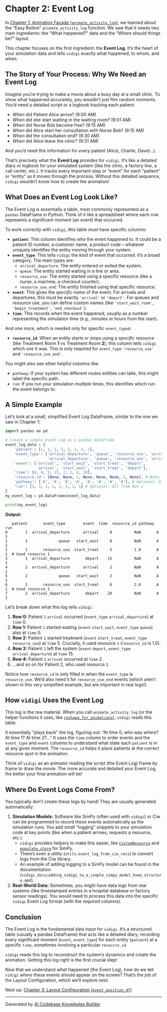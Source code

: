 # Chapter 2: Event Log

In [Chapter 1: Animation Facade (`animate_activity_log`)](01_animation_facade_animate_activity_log_.qmd), we learned about the "Easy Button" `animate_activity_log` function. We saw that it needs two main ingredients: the "What happened?" data and the "Where should things be?" layout.

This chapter focuses on the first ingredient: the **Event Log**. It's the heart of your simulation data and tells `vidigi` exactly what happened, to whom, and when.

## The Story of Your Process: Why We Need an Event Log

Imagine you're trying to make a movie about a busy day at a small clinic. To show what happened accurately, you wouldn't just film random moments. You'd need a detailed script or a logbook tracking each patient:

*   *When* did Patient Alice arrive? (9:00 AM)
*   *When* did she start waiting in the waiting room? (9:01 AM)
*   *When* did Nurse Bob become free? (9:15 AM)
*   *When* did Alice start her consultation with Nurse Bob? (9:15 AM)
*   *When* did the consultation end? (9:30 AM)
*   *When* did Alice leave the clinic? (9:31 AM)

And you'd need this information for *every* patient (Alice, Charlie, David...).

That's precisely what the **Event Log** provides for `vidigi`. It's like a detailed diary or logbook for your simulated system (like the clinic, a factory line, a call center, etc.). It tracks every important step or "event" for each "patient" or "entity" as it moves through the process. Without this detailed sequence, `vidigi` wouldn't know how to create the animation!

## What Does an Event Log Look Like?

The Event Log is essentially a table, most commonly represented as a `pandas` DataFrame in Python. Think of it like a spreadsheet where each row represents a significant moment (an event) that occurred.

To work correctly with `vidigi`, this table *must* have specific columns:

*   **`patient`**: This column identifies *who* the event happened to. It could be a patient ID number, a customer name, a product code – whatever uniquely identifies the entity moving through your system.
*   **`event_type`**: This tells `vidigi` the *kind* of event that occurred. It's a broad category. The main types are:
    *   `arrival_departure`: The entity entered or exited the system.
    *   `queue`: The entity started waiting in a line or area.
    *   `resource_use`: The entity started using a specific resource (like a nurse, a machine, a checkout counter).
    *   `resource_use_end`: The entity finished using that specific resource.
*   **`event`**: This gives the *specific name* of the event. For arrivals and departures, this *must* be exactly `'arrival'` or `'depart'`. For queues and resource use, you can define custom names (like `'start_wait_room'`, `'begin_treatment'`, `'end_checkout'`).
*   **`time`**: This records *when* the event happened, usually as a number representing the simulation time (e.g., minutes or hours from the start).

And one more, which is needed only for specific `event_type`s:

*   **`resource_id`**: When an entity starts or stops using a *specific* resource (like Treatment Room **1** vs Treatment Room **2**), this column tells `vidigi` *which one* it was. This is only required for `event_type` `'resource_use'` and `'resource_use_end'`.

You might also see other helpful columns like:

*   `pathway`: If your system has different routes entities can take, this might label the specific path.
*   `run`: If you run your simulation multiple times, this identifies which run the event belongs to.

## A Simple Example

Let's look at a small, simplified Event Log DataFrame, similar to the one we saw in Chapter 1:

```python
import pandas as pd

# Create a simple Event Log as a pandas DataFrame
event_log_data = {
    'patient': [1, 1, 1, 1, 2, 2, 2, 2],
    'event_type': ['arrival_departure', 'queue', 'resource_use', 'arrival_departure',
                   'arrival_departure', 'queue', 'resource_use', 'arrival_departure'],
    'event': ['arrival', 'start_wait', 'start_treat', 'depart',
              'arrival', 'start_wait', 'start_treat', 'depart'],
    'time': [0, 0, 5, 15, 2, 2, 8, 20],
    'resource_id': [None, None, 1, None, None, None, 2, None], # Note: Only filled for 'resource_use'
    'pathway': ['A', 'A', 'A', 'A', 'A', 'A', 'A', 'A'], # Optional: All follow Pathway A
    'run': [1, 1, 1, 1, 1, 1, 1, 1] # Optional: All from Run 1
}
my_event_log = pd.DataFrame(event_log_data)

print(my_event_log)
```

**Output:**

```
   patient       event_type        event  time  resource_id pathway  run
0        1  arrival_departure      arrival     0          NaN       A    1
1        1              queue   start_wait     0          NaN       A    1
2        1       resource_use  start_treat     5          1.0       A    1  # Used resource 1
3        1  arrival_departure       depart    15          NaN       A    1
4        2  arrival_departure      arrival     2          NaN       A    1
5        2              queue   start_wait     2          NaN       A    1
6        2       resource_use  start_treat     8          2.0       A    1  # Used resource 2
7        2  arrival_departure       depart    20          NaN       A    1
```

Let's break down what this log tells `vidigi`:

1.  **Row 0:** Patient `1` `arrival` occurred (`event_type` `arrival_departure`) at `time` 0.
2.  **Row 1:** Patient `1` started waiting (`event` `start_wait`, `event_type` `queue`) also at `time` 0.
3.  **Row 2:** Patient `1` started treatment (`event` `start_treat`, `event_type` `resource_use`) at `time` 5. Crucially, it used resource `1` (`resource_id` is 1.0).
4.  **Row 3:** Patient `1` left the system (`event` `depart`, `event_type` `arrival_departure`) at `time` 15.
5.  **Row 4:** Patient `2` `arrival` occurred at `time` 2.
6.  ...and so on for Patient 2, who used resource `2`.

Notice how `resource_id` is only filled in when the `event_type` is `resource_use`. We'd also need it for `resource_use_end` events (which aren't shown in this *very* simplified example, but are important in real logs!).

## How `vidigi` Uses the Event Log

This log is the raw material. When you call `animate_activity_log` (or the helper functions it uses, like [`reshape_for_animations`](05_snapshot_preparation_reshape_for_animations_generate_animation_df_.qmd)), `vidigi` reads this table.

It essentially "plays back" the log, figuring out: "At time 0, who was where? At time 1? At time 2?..." It uses the `time` column to order events and the `event_type` and `event` columns to understand what state each `patient` is in at any given moment. The `resource_id` helps it place patients at the correct resource spot in the animation.

Think of `vidigi` as an animator reading the script (the Event Log) frame by frame to draw the movie. The more accurate and detailed your Event Log, the better your final animation will be!

## Where Do Event Logs Come From?

You typically don't create these logs by hand! They are usually generated automatically:

1.  **Simulation Models:** Software like SimPy (often used with `vidigi`) or Ciw can be programmed to record these events automatically as the simulation runs. You add small "logging" snippets to your simulation code at key points (like when a patient arrives, requests a resource, etc.).
    *   `vidigi` provides helpers to make this easier, like [`CustomResource`](04_simpy_resource_enhancement___customresource____store____populate_store___.qmd) and [`populate_store`](04_simpy_resource_enhancement___customresource____store____populate_store___.qmd) for SimPy.
    *   There's even a utility (`utils.event_log_from_ciw_recs`) to convert logs from the Ciw library.
    *   An example of adding logging to a SimPy model can be found in the documentation (`vidigi_docs/adding_vidigi_to_a_simple_simpy_model_hsma_structure.qmd`).
2.  **Real-World Data:** Sometimes, you might have data logs from real systems (like timestamped entries in a hospital database or factory sensor readings). You would need to process this data into the specific `vidigi` Event Log format (with the required columns).

## Conclusion

The Event Log is the fundamental data input for `vidigi`. It's a structured table (usually a pandas DataFrame) that acts like a detailed diary, recording every significant moment (`event`, `event_type`) for each entity (`patient`) at a specific `time`, sometimes involving a particular `resource_id`.

`vidigi` reads this log to reconstruct the system's dynamics and create the animation. Getting this log right is the first crucial step!

Now that we understand *what* happened (the Event Log), how do we tell `vidigi` *where* these events should appear on the screen? That's the job of the Layout Configuration, which we'll explore next.

Next up: [Chapter 3: Layout Configuration (`event_position_df`)](03_layout_configuration_event_position_df_.qmd)

---

Generated by [AI Codebase Knowledge Builder](https://github.com/The-Pocket/Tutorial-Codebase-Knowledge)
